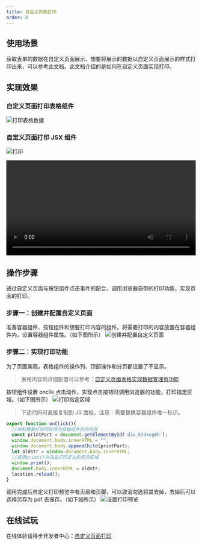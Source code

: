 ```yaml
---
title: 自定义页面打印
order: 8
---
```


## 使用场景

获取表单的数据在自定义页面展示，想要将展示的数据以自定义页面展示的样式打印出来，可以参考此文档。此文档介绍的是如何在自定义页面实现打印。

## 实现效果

### 自定义页面打印表格组件

![打印表格数据](https://img.alicdn.com/imgextra/i4/O1CN01SB47571qsPIwxgyYI_!!6000000005551-1-tps-1425-695.gif)

### 自定义页面打印 JSX 组件

![打印](https://img.alicdn.com/imgextra/i1/O1CN01LgTN6T27T4riu0kam_!!6000000007797-1-tps-1425-695.gif)

<video width="100%" controls>
  <source src="https://cloud.video.taobao.com/play/u/1775663/p/1/d/hd/e/6/t/1/332532023435.mp4?auth_key=YXBwX2tleT04MDAwMDAwMTImYXV0aF9pbmZvPXsidGltZXN0YW1wRW5jcnlwdGVkIjoiNGY0MzNhYzM4OWIzZDdjMjczZjIxY2MzNDZiYmJlNDkifSZkdXJhdGlvbj0mdGltZXN0YW1wPTE2NDcyNTE1Mjk="></source>
</video>

## 操作步骤

通过自定义页面与按钮组件点击事件的配合，调用浏览器自带的打印功能，实现页面的打印。

### 步骤一：创建并配置自定义页面

准备容器组件、按钮组件和想要打印内容的组件。将需要打印的内容放置在容器组件内，设置容器组件属性。（如下图所示）
![创建并配置自定义页面](https://img.alicdn.com/imgextra/i1/O1CN01BzkWL91te9pVUw9PF_!!6000000005926-2-tps-1439-571.png)

### 步骤二：实现打印功能

为了页面美观，表格组件的操作列、顶部操作和分页都设置了不显示。

> 表格内容的详细配置可以参考：[自定义页面表格实现数据管理页功能](https://www.yuque.com/yuxinxin-tvkfq/ceqhg5/uxe823)

按钮组件设置 onclik 点击动作，实现点击按钮时调用浏览器的功能，打印指定区域。（如下图所示）
![打印指定区域](https://img.alicdn.com/imgextra/i3/O1CN01MTSmto1lqxyjzNs5h_!!6000000004871-2-tps-1438-807.png)

> 下述代码可直接复制到 JS 面板，注意：需要替换容器组件唯一标识。

```JavaScript
export function onClick(){
  //绘制需要打印的区域为容器组件内的内容
  const printPart = document.getElementById('div_ktdxeg0h');
  window.document.body.innerHTML = "";
  window.document.body.appendChild(printPart);
  let oldstr = window.document.body.innerHTML;
  //调用print()方法去打印定义的网页区域
  window.print();
  document.body.innerHTML = oldstr;
  location.reload();
}
```

调用完成后自定义打印预览中有页眉和页脚，可以取消勾选将其去掉，去掉后可以选择另存为 pdf 去保存。（如下如所示）
![设置打印预览](https://img.alicdn.com/imgextra/i2/O1CN01GSIlbL1F6Bp6Lk7xU_!!6000000000437-2-tps-1436-802.png)

## 在线试玩

在线体验请移步开发者中心：[自定义页面打印](https://www.aliwork.com/developer/custom-print)
